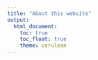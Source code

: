 ```yaml
---
title: "About this website"
output: 
  html_document:
    toc: true
    toc_float: true
    theme: cerulean
---
```




